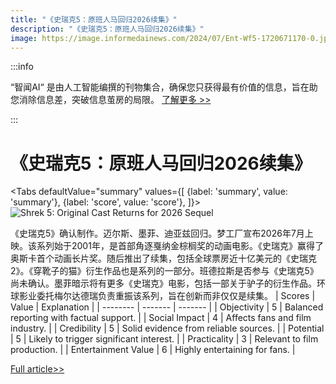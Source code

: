 ```yaml
---
title: "《史瑞克5：原班人马回归2026续集》"
description: "《史瑞克5：原班人马回归2026续集》"
image: https://image.informedainews.com/2024/07/Ent-Wf5-1720671170-0.jpg
---
```



:::info

“智闻AI“ 是由人工智能编撰的刊物集合，确保您只获得最有价值的信息，旨在助您消除信息差，突破信息茧房的局限。  [了解更多 >>](/)

:::

# 《史瑞克5：原班人马回归2026续集》


<Tabs
	defaultValue="summary"
	values={[
	{label: 'summary', value: 'summary'},
	{label: 'score', value: 'score'},
]}>
<TabItem value="summary">
<img
  src="https://image.informedainews.com/2024/07/Ent-Wf5-1720671170-0.jpg"
  alt="Shrek 5: Original Cast Returns for 2026 Sequel"
/>



《史瑞克5》确认制作。迈尔斯、墨菲、迪亚兹回归。梦工厂宣布2026年7月上映。该系列始于2001年，是首部角逐戛纳金棕榈奖的动画电影。《史瑞克》赢得了奥斯卡首个动画长片奖。随后推出了续集，包括全球票房近十亿美元的《史瑞克2》。《穿靴子的猫》衍生作品也是系列的一部分。班德拉斯是否参与《史瑞克5》尚未确认。墨菲暗示将有更多《史瑞克》电影，包括一部关于驴子的衍生作品。环球影业委托梅尔达德瑞负责重振该系列，旨在创新而非仅仅是续集。
</TabItem>
<TabItem value="score">
	| Scores     | Value   | Explanation |
	| -------- | ------- | ------- |
	| Objectivity  | 5    | Balanced reporting with factual support.    |
	| Social Impact | 4     | Affects fans and film industry.    |
	| Credibility    | 5    | Solid evidence from reliable sources.    |
	| Potential    | 5    | Likely to trigger significant interest.    |
	| Practicality    | 3    | Relevant to film production.    |
	| Entertainment Value    | 6    | Highly entertaining for fans.    |
</TabItem>
</Tabs>

[Full article>>](https://www.theguardian.com/film/article/2024/jul/10/shrek-5-announced-release-date-cast-2026-mike-myers-eddie-murphy)
